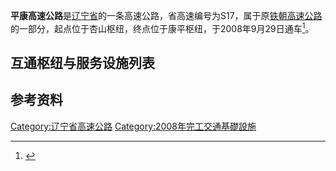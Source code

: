 {{中国高速公路信息框
|省名=Liaoning
|编号=S17
|自定头部=[[File:Liaoning_Expwy_S17_sign_no_name.svg|100px]]
|名称=四平 - 康平高速公路
|路线简称=平康
|起点={{China Expwy Name|G1}}杏山枢纽
|终点={{China Expwy Name|G15}}{{China Expwy Name|S2|P=Liaoning}}康平枢纽
|最近通车日期=2008年9月29日
}}
'''平康高速公路'''是[[辽宁省|辽宁省]]的一条高速公路，省高速编号为S17，属于原[[铁朝高速公路|铁朝高速公路]]的一部分，起点位于{{China Expwy Name|G1}}杏山枢纽，终点位于{{China Expwy Name|G15}}{{China Expwy Name|S2|P=Liaoning}}康平枢纽，于2008年9月29日通车<ref>{{Cite web|title=辽宁最长高速公路铁朝高速正式通车(组图)-搜狐新闻|url=http://news.sohu.com/20080930/n259819366.shtml|accessdate=2021-02-02|work=news.sohu.com|archive-date=2009-06-02|archive-url=https://web.archive.org/web/20090602185734/http://news.sohu.com/20080930/n259819366.shtml}}</ref>。

==互通枢纽与服务设施列表==
{{Start expwy exit box|place=1}}
{{Expwy exit item|type=H|name=杏山|place=[[铁岭市|铁岭市]]<br/>[[昌图县|昌图县]]|place rows=6|highway connection={{China Expwy Name|G1}}|comment=四平方向限G1北京方向，康平方向限G1沈阳方向}}
{{Expwy exit item|type=E|name=毛家店南|road connection={{中国国道名|102}}}}
{{Expwy exit item|type=E|name=-{鴜}-鹭树}}
{{Expwy exit item|type=E|name=四面城|road connection=满八线}}
{{Expwy exit item|type=S|name=宝力}}
{{Expwy exit item|type=E|name=金家|road connection={{中国省道名|105|P=辽宁}}}}
{{Expwy exit item|type=H|name=康平|place=[[沈阳市|沈阳市]]<br/>[[康平县|康平县]]|place rows=1|highway connection={{China Expwy Name|G25}}<br/>{{China Expwy Name|S2|P=Liaoning}}}}
{{End expwy exit box|place=1}}

==参考资料==
{{Reflist}}
{{辽宁省高速公路}}
{{辽宁小作品}}

[[Category:辽宁省高速公路|Category:辽宁省高速公路]]
[[Category:2008年完工交通基礎設施|Category:2008年完工交通基礎設施]]
